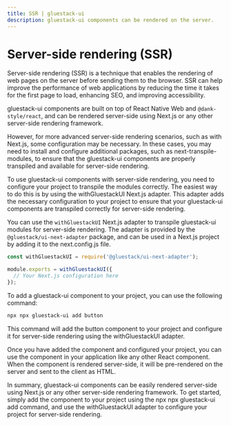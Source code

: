 ```yaml
---
title: SSR | gluestack-ui
description: gluestack-ui components can be rendered on the server.
---
```



<Meta title="Getting Started/SSR" />

# Server-side rendering (SSR)

Server-side rendering (SSR) is a technique that enables the rendering of web pages on the server before sending them to the browser. SSR can help improve the performance of web applications by reducing the time it takes for the first page to load, enhancing SEO, and improving accessibility.

gluestack-ui components are built on top of React Native Web and `@dank-style/react`, and can be rendered server-side using Next.js or any other server-side rendering framework.

However, for more advanced server-side rendering scenarios, such as with Next.js, some configuration may be necessary. In these cases, you may need to install and configure additional packages, such as next-transpile-modules, to ensure that the gluestack-ui components are properly transpiled and available for server-side rendering.

To use gluestack-ui components with server-side rendering, you need to configure your project to transpile the modules correctly. The easiest way to do this is by using the withGluestackUI Next.js adapter. This adapter adds the necessary configuration to your project to ensure that your gluestack-ui components are transpiled correctly for server-side rendering.

You can use the `withGluestackUI` Next.js adapter to transpile gluestack-ui modules for server-side rendering.
The adapter is provided by the `@gluestack/ui-next-adapter` package, and can be used in a Next.js project by adding it to the next.config.js file.

```jsx
const withGluestackUI = require('@gluestack/ui-next-adapter');

module.exports = withGluestackUI({
  // Your Next.js configuration here
});
```

To add a gluestack-ui component to your project, you can use the following command:

```bash
npx npx gluestack-ui add button
```

This command will add the button component to your project and configure it for server-side rendering using the withGluestackUI adapter.

Once you have added the component and configured your project, you can use the component in your application like any other React component. When the component is rendered server-side, it will be pre-rendered on the server and sent to the client as HTML.

In summary, gluestack-ui components can be easily rendered server-side using Next.js or any other server-side rendering framework. To get started, simply add the component to your project using the npx npx gluestack-ui add command, and use the withGluestackUI adapter to configure your project for server-side rendering.
